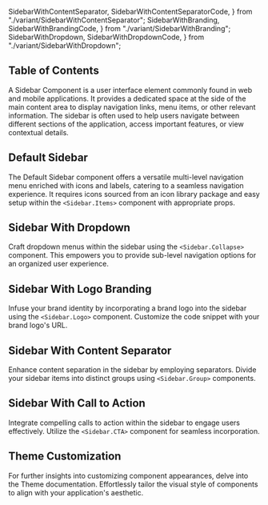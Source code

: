   SidebarWithContentSeparator,
  SidebarWithContentSeparatorCode,
} from "./variant/SidebarWithContentSeparator";
  SidebarWithBranding,
  SidebarWithBrandingCode,
} from "./variant/SidebarWithBranding";
  SidebarWithDropdown,
  SidebarWithDropdownCode,
} from "./variant/SidebarWithDropdown";


## Table of Contents

A Sidebar Component is a user interface element commonly found in web and mobile applications. It provides a dedicated space at the side of the main content area to display navigation links, menu items, or other relevant information. The sidebar is often used to help users navigate between different sections of the application, access important features, or view contextual details.

## Default Sidebar

The Default Sidebar component offers a versatile multi-level navigation menu enriched with icons and labels, catering to a seamless navigation experience. It requires icons sourced from an icon library package and easy setup within the `<Sidebar.Items>` component with appropriate props.

<CodePreview code={DefaultSidebarCode}>
  <DefaultSidebar />
</CodePreview>

## Sidebar With Dropdown

Craft dropdown menus within the sidebar using the `<Sidebar.Collapse>` component. This empowers you to provide sub-level navigation options for an organized user experience.

<CodePreview code={SidebarWithDropdownCode}>
  <SidebarWithDropdown />
</CodePreview>

## Sidebar With Logo Branding

Infuse your brand identity by incorporating a brand logo into the sidebar using the `<Sidebar.Logo>` component. Customize the code snippet with your brand logo's URL.

<CodePreview code={SidebarWithBrandingCode}>
  <SidebarWithBranding />
</CodePreview>

## Sidebar With Content Separator

Enhance content separation in the sidebar by employing separators. Divide your sidebar items into distinct groups using `<Sidebar.Group>` components.

<CodePreview code={SidebarWithContentSeparatorCode}>
  <SidebarWithContentSeparator />
</CodePreview>

## Sidebar With Call to Action

Integrate compelling calls to action within the sidebar to engage users effectively. Utilize the `<Sidebar.CTA>` component for seamless incorporation.

<CodePreview code={SidebarWithCTACode}>
  <SidebarWithCTA />
</CodePreview>

## Theme Customization

For further insights into customizing component appearances, delve into the Theme documentation. Effortlessly tailor the visual style of components to align with your application's aesthetic.

<CssThemePreview code={useTheme().theme.sidebar} />

